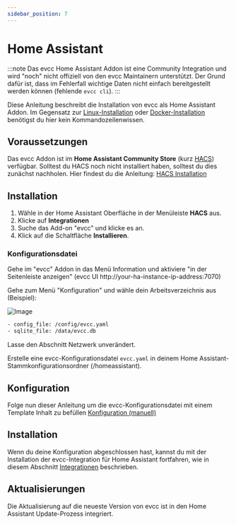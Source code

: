 ```yaml
---
sidebar_position: 7
---
```


# Home Assistant

:::note
Das evcc Home Assistant Addon ist eine Community Integration und wird "noch" nicht offiziell von den evcc Maintainern unterstützt.
Der Grund dafür ist, dass im Fehlerfall wichtige Daten nicht einfach bereitgestellt werden können (fehlende `evcc cli`).
:::

Diese Anleitung beschreibt die Installation von evcc als Home Assistant Addon.
Im Gegensatz zur [Linux-Installation](./linux) oder [Docker-Installation](./docker) benötigst du hier kein Kommandozeilenwissen.

## Voraussetzungen

Das evcc Addon ist im **Home Assistant Community Store** (kurz [HACS](https://www.hacs.xyz)) verfügbar.
Solltest du HACS noch nicht installiert haben, solltest du dies zunächst nachholen.
Hier findest du die Anleitung: [HACS Installation](https://www.hacs.xyz/docs/use/)

## Installation

1. Wähle in der Home Assistant Oberfläche in der Menüleiste **HACS** aus.
2. Klicke auf **Integrationen**
3. Suche das Add-on "evcc" und klicke es an.
4. Klick auf die Schaltfläche **Installieren**.

### Konfigurationsdatei

Gehe im "evcc" Addon in das Menü Information und aktiviere "in der Seitenleiste anzeigen" (evcc UI http://your-ha-instance-ip-address:7070)

Gehe zum Menü "Konfiguration" und wähle dein Arbeitsverzeichnis aus (Beispiel):

![Image](screenshots/ha_configuration_ui.webp)

```sh
- config_file: /config/evcc.yaml
- sqlite_file: /data/evcc.db
```

Lasse den Abschnitt Netzwerk unverändert.

Erstelle eine evcc-Konfigurationsdatei `evcc.yaml` in deinem Home Assistant-Stammkonfigurationsordner (/homeassistant).

## Konfiguration

Folge nun dieser Anleitung um die evcc-Konfigurationsdatei mit einem Template Inhalt zu befüllen [Konfiguration (manuell)](./configuration#konfiguration-ohne-assistenten)

## Installation

Wenn du deine Konfiguration abgeschlossen hast, kannst du mit der Installation der evcc-Integration für Home Assistant fortfahren, wie in diesem Abschnitt [Integrationen](../integrations/home-assistant) beschrieben.

## Aktualisierungen

Die Aktualisierung auf die neueste Version von evcc ist in den Home Assistant Update-Prozess integriert.
